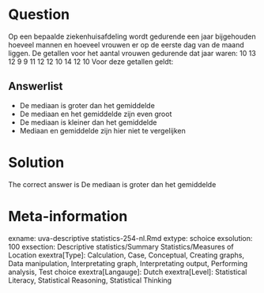 Question
========

Op een bepaalde ziekenhuisafdeling wordt gedurende een jaar bijgehouden hoeveel mannen en hoeveel vrouwen er op de eerste dag van de maand liggen. De getallen voor het aantal vrouwen gedurende dat jaar waren:
10 13 12 9 9 11 12 12 10 14 12 10
Voor deze getallen geldt: 

Answerlist
----------
* De mediaan is groter dan het gemiddelde
* De mediaan en het gemiddelde zijn even groot
* De mediaan is kleiner dan het gemiddelde
* Mediaan en gemiddelde zijn hier niet te vergelijken

Solution
========

The correct answer is  De mediaan is groter dan het gemiddelde 

Meta-information
================
exname: uva-descriptive statistics-254-nl.Rmd 
extype: schoice 
exsolution: 100 
exsection: Descriptive statistics/Summary Statistics/Measures of Location
exextra[Type]: Calculation, Case, Conceptual, Creating graphs, Data manipulation, Interpretating graph, Interpretating output, Performing analysis, Test choice 
exextra[Langauge]: Dutch 
exextra[Level]: Statistical Literacy, Statistical Reasoning, Statistical Thinking 
